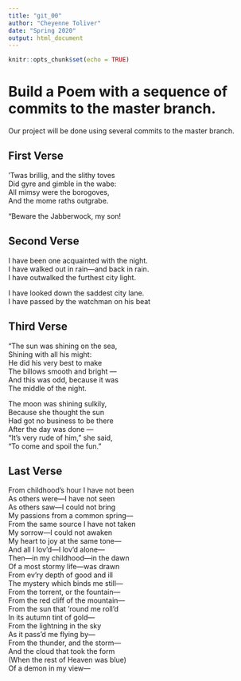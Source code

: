 ```yaml
---
title: "git_00"
author: "Cheyenne Toliver"
date: "Spring 2020"
output: html_document
---
```


```r
knitr::opts_chunk$set(echo = TRUE)
```
# Build a Poem with a sequence of commits to the master branch.
Our project will be done using several commits to the master branch.
<!-- Do not modify or change any text in "!--" bracketed areas such as this --- these are instructions to
you, if you change any of this the git program will notice it and compromise your git merging strategy !-->

## First Verse 
’Twas brillig, and the slithy toves  
      Did gyre and gimble in the wabe:  
All mimsy were the borogoves,  
      And the mome raths outgrabe.  

“Beware the Jabberwock, my son!  

## Second Verse
I have been one acquainted with the night.  
I have walked out in rain—and back in rain.  
I have outwalked the furthest city light.  

I have looked down the saddest city lane.  
I have passed by the watchman on his beat  

## Third Verse
"The sun was shining on the sea,  
      Shining with all his might:  
He did his very best to make  
      The billows smooth and bright —  
And this was odd, because it was  
      The middle of the night.  

The moon was shining sulkily,  
      Because she thought the sun  
Had got no business to be there  
      After the day was done —  
"It's very rude of him," she said,  
      "To come and spoil the fun."  

## Last Verse
From childhood’s hour I have not been  
As others were—I have not seen  
As others saw—I could not bring  
My passions from a common spring—  
From the same source I have not taken  
My sorrow—I could not awaken  
My heart to joy at the same tone—  
And all I lov’d—I lov’d alone—  
Then—in my childhood—in the dawn  
Of a most stormy life—was drawn  
From ev’ry depth of good and ill  
The mystery which binds me still—  
From the torrent, or the fountain—  
From the red cliff of the mountain—  
From the sun that ’round me roll’d  
In its autumn tint of gold—  
From the lightning in the sky  
As it pass’d me flying by—  
From the thunder, and the storm—  
And the cloud that took the form  
(When the rest of Heaven was blue)  
Of a demon in my view—  